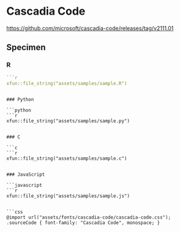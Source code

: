# Cascadia Code

<https://github.com/microsoft/cascadia-code/releases/tag/v2111.01>

## Specimen

### R

```r
```r
xfun::file_string("assets/samples/sample.R")
```
```

### Python

```python
```r
xfun::file_string("assets/samples/sample.py")
```
```

### C

```c
```r
xfun::file_string("assets/samples/sample.c")
```
```

### JavaScript

```javascript
```r
xfun::file_string("assets/samples/sample.js")
```
```

```css
@import url("assets/fonts/cascadia-code/cascadia-code.css");
.sourceCode { font-family: "Cascadia Code", monospace; }
```
